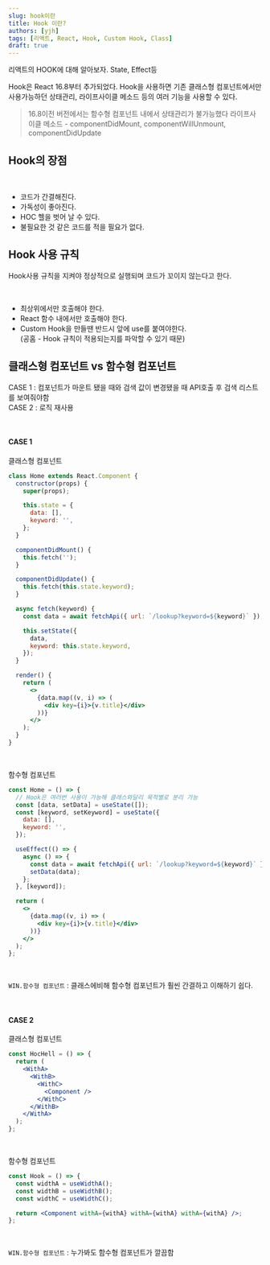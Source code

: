 ```yaml
---
slug: hook이란
title: Hook 이란?
authors: [yjh]
tags: [리액트, React, Hook, Custom Hook, Class]
draft: true
---
```


<div className="preview">리액트의 HOOK에 대해 알아보자. State, Effect등</div>

<!--truncate-->

Hook은 React 16.8부터 추가되었다. Hook을 사용하면 기존 클래스형 컴포넌트에서만 사용가능하던 상태관리, 라이프사이클 메소드 등의 여러 기능을 사용할 수 있다.

> 16.8이전 버전에서는 함수형 컴포넌트 내에서 상태관리가 불가능했다
> 라이프사이클 메소드 - componentDidMount, componentWillUnmount, componentDidUpdate

<!-- ## Hook이란? -->

## Hook의 장점

<br />

- 코드가 간결해진다.
- 가독성이 좋아진다.
- HOC 헬을 벗어 날 수 있다.
- 불필요한 것 같은 코드를 적을 필요가 없다.

## Hook 사용 규칙

Hook사용 규칙을 지켜야 정상적으로 실행되며 코드가 꼬이지 않는다고 한다.

<br />

- 최상위에서만 호출해야 한다.
- React 함수 내에서만 호출해야 한다.
- Custom Hook을 만들땐 반드시 앞에 use를 붙여야한다.  
   (공홈 - Hook 규칙이 적용되는지를 파악할 수 있기 때문)

## 클래스형 컴포넌트 vs 함수형 컴포넌트

CASE 1 : 컴포넌트가 마운트 됐을 때와 검색 값이 변경됐을 때 API호출 후 검색 리스트를 보여줘야함  
CASE 2 : 로직 재사용

<br />

#### CASE 1

클래스형 컴포넌트

```jsx
class Home extends React.Component {
  constructor(props) {
    super(props);

    this.state = {
      data: [],
      keyword: '',
    };
  }

  componentDidMount() {
    this.fetch('');
  }

  componentDidUpdate() {
    this.fetch(this.state.keyword);
  }

  async fetch(keyword) {
    const data = await fetchApi({ url: `/lookup?keyword=${keyword}` });

    this.setState({
      data,
      keyword: this.state.keyword,
    });
  }

  render() {
    return (
      <>
        {data.map((v, i) => (
          <div key={i}>{v.title}</div>
        ))}
      </>
    );
  }
}
```

<br />

함수형 컴포넌트

```jsx
const Home = () => {
  // Hook은 여러번 사용이 가능해 클래스와달리 목적별로 분리 가능
  const [data, setData] = useState([]);
  const [keyword, setKeyword] = useState({
    data: [],
    keyword: '',
  });

  useEffect(() => {
    async () => {
      const data = await fetchApi({ url: `/lookup?keyword=${keyword}` });
      setData(data);
    };
  }, [keyword]);

  return (
    <>
      {data.map((v, i) => (
        <div key={i}>{v.title}</div>
      ))}
    </>
  );
};
```

<br />

`WIN.함수형 컴포넌트` : 클래스에비해 함수형 컴포넌트가 훨씬 간결하고 이해하기 쉽다.

<br />

#### CASE 2

클래스형 컴포넌트

```jsx
const HocHell = () => {
  return (
    <WithA>
      <WithB>
        <WithC>
          <Component />
        </WithC>
      </WithB>
    </WithA>
  );
};
```

<br />

함수형 컴포넌트

```jsx
const Hook = () => {
  const widthA = useWidthA();
  const widthB = useWidthB();
  const widthC = useWidthC();

  return <Component withA={withA} withA={withA} withA={withA} />;
};
```

<br />

`WIN.함수형 컴포넌트` : 누가봐도 함수형 컴포넌트가 깔끔함

<!-- https://hun-dev.tistory.com/28 -->

<!-- > <a href="#">Hook의 종류</a> -->

<!-- - useState
  함수형 컴포넌트에서도 가변적인 상태를 가질 수 있게 해줌

- useEffect
  컴포넌트가 렌더링될 때마다 원하는 작업을 할 수 있음

- useCallback 성능최적화가 필요할때 사용된다. 함수를 필요한 시점에만 재생성한다.
  첫 번째 인자 값에 함수를, 두 번째 인자 값엔 어떤 값이 변경되었을 때 함수를 다시 생성해야
  하는지 명시해 주어야 한다.

- useMemo
  함수형 컴포넌트 내부에서 발생하는 연산을 최적화할 수 있다.
  기본적으로 렌더링 시 원하는 값이 바뀌었을때만 다시 연산하고 그렇지 않을경우 이전에 연산된 값을 다시 사용함.

- useRef
  함수형 컴포넌트에서 ref를 쉽게 사용할 수 있도록 한다.

- useReducer
  useState를 더 디테일? 하게 사용할 수 있다. -->

<!-- https://devbirdfeet.tistory.com/52 -->
<!-- https://velog.io/@goyou123/React-Hooks-%EC%B4%9D%EC%A0%95%EB%A6%AC -->
<!-- https://velog.io/@goyou123/Custom-Hook -->
<!-- https://lelana.tistory.com/146 -->
<!-- https://studyingych.tistory.com/59 -->
<!-- https://codingbroker.tistory.com/23 -->
<!-- https://ykss.netlify.app/react/hooks/ -->
<!-- https://velog.io/@yangddu/React-Hook -->
<!-- https://surviveasdev.tistory.com/entry/React-hook%EC%9D%B4-%EB%82%98%EC%98%A8-%EC%9D%B4%EC%9C%A0%EC%99%80-%EC%82%AC%EC%9A%A9%ED%95%B4%EC%95%BC-%ED%95%98%EB%8A%94-%EC%9D%B4%EC%9C%A0 -->
